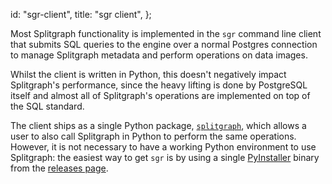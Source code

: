   id: "sgr-client",
  title: "sgr client",
};

Most Splitgraph functionality is implemented in the `sgr` command line client that submits SQL queries
to the engine over a normal Postgres connection to manage Splitgraph metadata and perform operations
on data images.

Whilst the client is written in Python, this doesn't negatively impact Splitgraph's performance,
since the heavy lifting is done by PostgreSQL itself and almost all of Splitgraph's operations
are implemented on top of the SQL standard.

The client ships as a single Python package, [`splitgraph`](../python-api/splitgraph), which allows a user to also call
Splitgraph in Python to perform the same operations. However, it is not necessary to have a working
Python environment to use Splitgraph: the easiest way to get `sgr` is by using a single [PyInstaller](https://www.pyinstaller.org/)
binary from the [releases page](https://github.com/splitgraph/splitgraph/releases).
